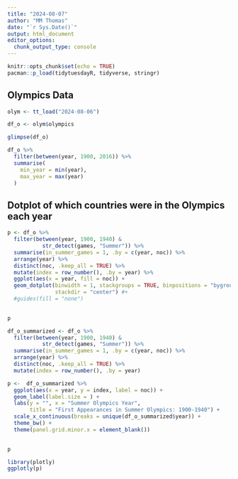 ```yaml
---
title: "2024-08-07"
author: "MM Thomas"
date: "`r Sys.Date()`"
output: html_document
editor_options: 
  chunk_output_type: console
---
```


```r
knitr::opts_chunk$set(echo = TRUE)
pacman::p_load(tidytuesdayR, tidyverse, stringr)
```

## Olympics Data

```r
olym <- tt_load("2024-08-06")

df_o <- olym$olympics

```

```r

glimpse(df_o)

```

```r

df_o %>% 
  filter(between(year, 1900, 2016)) %>% 
  summarise(
    min_year = min(year),
    max_year = max(year)
  )

```

## Dotplot of which countries were in the Olympics each year

```r

p <- df_o %>% 
  filter(between(year, 1900, 1940) &
           str_detect(games, "Summer")) %>% 
  summarise(in_summer_games = 1, .by = c(year, noc)) %>% 
  arrange(year) %>% 
  distinct(noc, .keep_all = TRUE) %>% 
  mutate(index = row_number(), .by = year) %>% 
  ggplot(aes(x = year, fill = noc)) + 
  geom_dotplot(binwidth = 1, stackgroups = TRUE, binpositions = "bygroup",
               stackdir = "center") #+
  #guides(fill = "none")
  

p
```


```r

df_o_summarized <- df_o %>% 
  filter(between(year, 1900, 1940) &
           str_detect(games, "Summer")) %>% 
  summarise(in_summer_games = 1, .by = c(year, noc)) %>% 
  arrange(year) %>% 
  distinct(noc, .keep_all = TRUE) %>% 
  mutate(index = row_number(), .by = year) 

p <-  df_o_summarized %>% 
  ggplot(aes(x = year, y = index, label = noc)) + 
  geom_label(label.size = ) +
  labs(y = "", x = "Summer Olympics Year",
       title = "First Appearances in Summer Olympics: 1900-1940") +
  scale_x_continuous(breaks = unique(df_o_summarized$year)) +
  theme_bw() +
  theme(panel.grid.minor.x = element_blank())
  

p


```

```r

library(plotly)
ggplotly(p)


```



